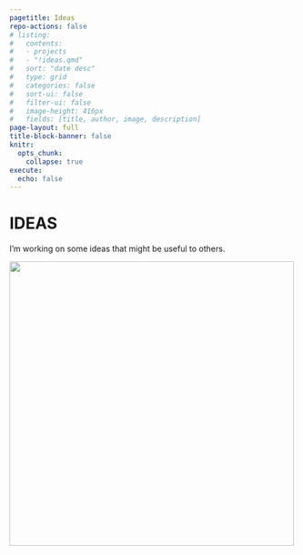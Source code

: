 ```yaml
---
pagetitle: Ideas
repo-actions: false
# listing:
#   contents: 
#   - projects
#   - "!ideas.qmd"
#   sort: "date desc"
#   type: grid
#   categories: false
#   sort-ui: false
#   filter-ui: false
#   image-height: 416px
#   fields: [title, author, image, description]
page-layout: full
title-block-banner: false
knitr:
  opts_chunk: 
    collapse: true
execute: 
  echo: false
---
```


# [IDEAS]{.fourth-color}


:::{.header-text}
:::{.header-block}
I'm working on some ideas that might be useful to others.
:::
:::

:::{.header-banner}
![](../../images/noPreview.jpg){fig-alt="No preview" width=500px}
:::